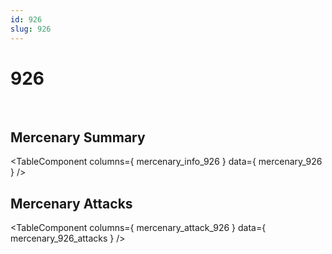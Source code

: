 ```yaml
---
id: 926
slug: 926
---
```



# 926

<div style = {{ display: "flex" }}>
    <Image img={require('@site/static/img/mercenaries/illust/thum_char_view_n_926.jpg')}/>
    <Image img={require('@site/static/img/mercenaries/illust/thum_char_view_o_926.jpg')}/>
</div>

## Mercenary Summary

<TableComponent
  columns={ mercenary_info_926 }
  data={ mercenary_926 }
/>

## Mercenary Attacks

<TableComponent
  columns={ mercenary_attack_926 }
  data={ mercenary_926_attacks }
/>